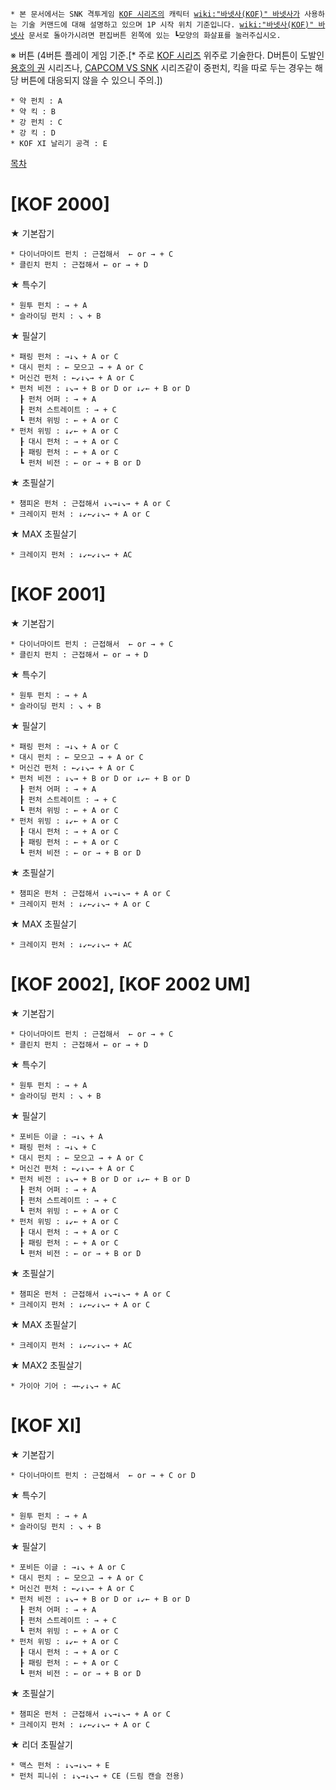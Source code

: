  * 본 문서에서는 SNK 격투게임 [[KOF 시리즈]]의 캐릭터 [[wiki:"바넷사(KOF)" 바넷사]]가 사용하는 기술 커맨드에 대해 설명하고 있으며 1P 시작 위치 기준입니다. [[wiki:"바넷사(KOF)" 바넷사]] 문서로 돌아가시려면 편집버튼 왼쪽에 있는 ┗모양의 화살표를 눌러주십시오.

※ 버튼 (4버튼 플레이 게임 기준.[* 주로 [[KOF 시리즈]] 위주로 기술한다. D버튼이 도발인 [[용호의 권]] 시리즈나, [[CAPCOM VS SNK]] 시리즈같이 중펀치, 킥을 따로 두는 경우는 해당 버튼에 대응되지 않을 수 있으니 주의.])
 * 약 펀치 : A
 * 약 킥 : B
 * 강 펀치 : C
 * 강 킥 : D
 * KOF XI 날리기 공격 : E

[[목차]]

= [KOF 2000] =

★ 기본잡기
 * 다이너마이트 펀치 : 근접해서  ← or → + C
 * 클린치 펀치 : 근접해서 ← or → + D

★ 특수기
 * 원투 펀치 : → + A
 * 슬라이딩 펀치 : ↘ + B

★ 필살기
 * 패링 펀처 : →↓↘ + A or C
 * 대시 펀치 : ← 모으고 → + A or C
 * 머신건 펀처 : ←↙↓↘→ + A or C
 * 펀처 비전 : ↓↘→ + B or D or ↓↙← + B or D
   ┠ 펀처 어퍼 : → + A
   ┠ 펀처 스트레이트 : → + C
   ┗ 펀처 위빙 : ← + A or C
 * 펀처 위빙 : ↓↙← + A or C
   ┠ 대시 펀처 : → + A or C
   ┠ 패링 펀처 : ← + A or C
   ┗ 펀처 비전 : ← or → + B or D

★ 초필살기
 * 챔피온 펀처 : 근접해서 ↓↘→↓↘→ + A or C
 * 크레이지 펀처 : ↓↙←↙↓↘→ + A or C

★ MAX 초필살기
 * 크레이지 펀처 : ↓↙←↙↓↘→ + AC

= [KOF 2001] =

★ 기본잡기
 * 다이너마이트 펀치 : 근접해서  ← or → + C
 * 클린치 펀치 : 근접해서 ← or → + D

★ 특수기
 * 원투 펀치 : → + A
 * 슬라이딩 펀치 : ↘ + B

★ 필살기
 * 패링 펀처 : →↓↘ + A or C
 * 대시 펀치 : ← 모으고 → + A or C
 * 머신건 펀처 : ←↙↓↘→ + A or C
 * 펀처 비전 : ↓↘→ + B or D or ↓↙← + B or D
   ┠ 펀처 어퍼 : → + A
   ┠ 펀처 스트레이트 : → + C
   ┗ 펀처 위빙 : ← + A or C
 * 펀처 위빙 : ↓↙← + A or C
   ┠ 대시 펀처 : → + A or C
   ┠ 패링 펀처 : ← + A or C
   ┗ 펀처 비전 : ← or → + B or D

★ 초필살기
 * 챔피온 펀처 : 근접해서 ↓↘→↓↘→ + A or C
 * 크레이지 펀처 : ↓↙←↙↓↘→ + A or C

★ MAX 초필살기
 * 크레이지 펀처 : ↓↙←↙↓↘→ + AC

= [KOF 2002], [KOF 2002 UM] =

★ 기본잡기
 * 다이너마이트 펀치 : 근접해서  ← or → + C
 * 클린치 펀치 : 근접해서 ← or → + D

★ 특수기
 * 원투 펀치 : → + A
 * 슬라이딩 펀치 : ↘ + B
 
★ 필살기
 * 포비든 이글 : →↓↘ + A
 * 패링 펀처 : →↓↘ + C
 * 대시 펀치 : ← 모으고 → + A or C
 * 머신건 펀처 : ←↙↓↘→ + A or C
 * 펀처 비전 : ↓↘→ + B or D or ↓↙← + B or D
   ┠ 펀처 어퍼 : → + A
   ┠ 펀처 스트레이트 : → + C
   ┗ 펀처 위빙 : ← + A or C
 * 펀처 위빙 : ↓↙← + A or C
   ┠ 대시 펀처 : → + A or C
   ┠ 패링 펀처 : ← + A or C
   ┗ 펀처 비전 : ← or → + B or D

★ 초필살기
 * 챔피온 펀처 : 근접해서 ↓↘→↓↘→ + A or C
 * 크레이지 펀처 : ↓↙←↙↓↘→ + A or C

★ MAX 초필살기
 * 크레이지 펀처 : ↓↙←↙↓↘→ + AC

★ MAX2 초필살기
 * 가이아 기어 : →←↙↓↘→ + AC

= [KOF XI] =

★ 기본잡기
 * 다이너마이트 펀치 : 근접해서  ← or → + C or D

★ 특수기
 * 원투 펀치 : → + A
 * 슬라이딩 펀치 : ↘ + B
 
★ 필살기
 * 포비든 이글 : →↓↘ + A or C
 * 대시 펀치 : ← 모으고 → + A or C
 * 머신건 펀처 : ←↙↓↘→ + A or C
 * 펀처 비전 : ↓↘→ + B or D or ↓↙← + B or D
   ┠ 펀처 어퍼 : → + A
   ┠ 펀처 스트레이트 : → + C
   ┗ 펀처 위빙 : ← + A or C
 * 펀처 위빙 : ↓↙← + A or C
   ┠ 대시 펀처 : → + A or C
   ┠ 패링 펀처 : ← + A or C
   ┗ 펀처 비전 : ← or → + B or D

★ 초필살기
 * 챔피온 펀처 : 근접해서 ↓↘→↓↘→ + A or C
 * 크레이지 펀처 : ↓↙←↙↓↘→ + A or C

★ 리더 초필살기
 * 맥스 펀처 : ↓↘→↓↘→ + E
 * 펀처 피니쉬 : ↓↘→↓↘→ + CE (드림 캔슬 전용)
